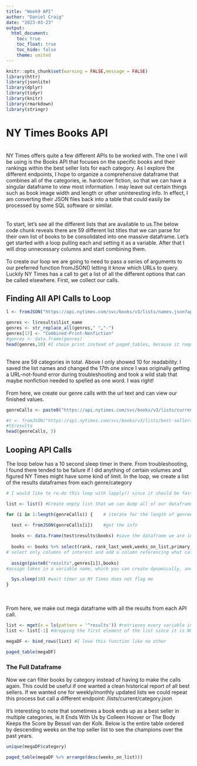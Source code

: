 ```yaml
---
title: "Week9 API"
author: "Daniel Craig"
date: "2023-03-23"
output: 
  html_document:
    toc: true
    toc_float: true
    toc_hide: false
    theme: united
---
```


```r
knitr::opts_chunk$set(warning = FALSE,message = FALSE)
library(httr)
library(jsonlite)
library(dplyr)
library(tidyr)
library(knitr)
library(rmarkdown)
library(stringr)
```


# NY Times Books API  
<br>
NY Times offers quite a few different APIs to be worked with. The one I will be using is the Books API that focuses on the specific books and their rankings within the best seller lists for each category. As I explore the different endpoints, I hope to organize a comprehensive dataframe that combines all of the categories, ie. hardcover fiction, so that we can have a singular dataframe to view most information. I may leave out certain things such as book image width and length or other uninteresting info. In effect, I am converting their JSON files back into a table that could easily be processed by some SQL software or similar.  
<br>
<br>
To start, let's see all the different lists that are available to us.The below code chunk reveals there are 59 different list titles that we can parse for their own list of books to be consolidated into one massive dataframe. Let's get started with a loop pulling each and setting it as a variable. After that I will drop unnecessary columns and start combining them.  
<br>
To create our loop we are going to need to pass a series of arguments to our preferred function fromJSON() letting it know which URLs to query. Luckily NY Times has a call to get a list of all the different options that can be called elsewhere. First, we collect our calls.

## Finding All API Calls to Loop
```r
l <- fromJSON("https://api.nytimes.com/svc/books/v3/lists/names.json?api-key=US3wVrAhtL0siGxqkfY2ufhKr5gweMYy")

genres <- l$results$list_name
genres <- str_replace_all(genres," ","-")
genres[17] <- "Combined-Print-Nonfiction"
#genres <- data.frame(genres)
head(genres,10) #I chose print instead of paged_tables, because it requires genres to be a data frame and if I change it to that our genreCalls line will create incorrect output

```
<br>
There are 59 categories in total. Above I only showed 10 for readability. I saved the list names and changed the 17th one since I was originally getting a URL-not-found error during troubleshooting and took a wild stab that maybe nonfiction needed to spelled as one word. I was right!
<br>
<br>
From here, we create our genre calls with the url text and can view our finished values.

```r
genreCalls <- paste0("https://api.nytimes.com/svc/books/v3/lists/current/",genres,".json?api-key=US3wVrAhtL0siGxqkfY2ufhKr5gweMYy") #Create the text for the fromJSON function

#t <- fromJSON("https://api.nytimes.com/svc/books/v3/lists/best-sellers/history.json?api-key=US3wVrAhtL0siGxqkfY2ufhKr5gweMYy")
#t$results
head(genreCalls, 5)
```
## Looping API Calls  
The loop below has a 10 second sleep timer in there. From troubleshooting, I found there tended to be failure if I did anything of certain volumes and figured NY Times might have some kind of limit. In the loop, we create a list of the results dataframes from each genre/category
<br>
```r
# I would like to re-do this loop with lapply() since it should be faster ignoring the 10 second wait timer

list <- list() #Create empty list that we can dump all of our dataframes into

for (i in 1:length(genreCalls)) {    # iterate for the length of genreCalls

  test <- fromJSON(genreCalls[i])    #get the info
  
  books <- data.frame(test$results$books) #save the dataframe we are interested in to a variable that will be recognized as a df
  
  books <- books %>% select(rank, rank_last_week,weeks_on_list,primary_isbn10,primary_isbn13,publisher,title, author, contributor,book_image,amazon_product_url,age_group) %>% mutate(category = genres[i]) 
# select only columns of interest and add a column referencing what category the rows are from
  
  assign(paste0("results",genres[i]),books) 
#assign takes in a variable name, which you can create dynamically, and values to be assigned to that name, this allows us to create variables dynamically

  Sys.sleep(10) #wait timer so NY Times does not flag me
}

```

<br>
<br>
From here, we make out mega dataframe with all the results from each API call.
<br>
```r

list <- mget(x = ls(pattern = '^results')) #retrieves every variable in the environment starting with 'results'
list <- list[-1] #dropping the first element of the list since it is NULL from when we created it before the for loop

megaDF <- bind_rows(list) #I love this function like no other

paged_table(megaDF)

```
### The Full Dataframe  
Now we can filter books by category instead of having to make the calls again. This could be useful if one wanted a clean historical report of all best sellers. If we wanted one for weekly/monthly updated lists we could repeat this process but call a different endpoint: /lists/current/category.json
<br>
<br>
It's interesting to note that sometimes a book ends up as a best seller in multiple categories, ie.It Ends With Us by Colleen Hoover or The Body Keeps the Score by Bessel van der Kolk. Below is the entire table ordered by descending weeks on the top seller list to see the champions over the past years.

```r
unique(megaDF$category)

paged_table(megaDF %>% arrange(desc(weeks_on_list)))
```

